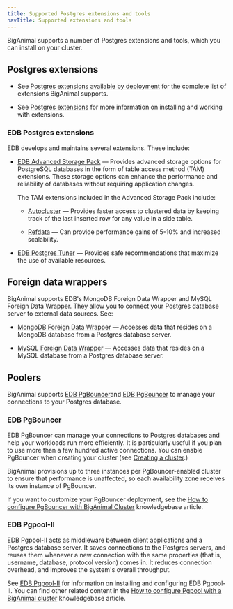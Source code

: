```yaml
---
title: Supported Postgres extensions and tools
navTitle: Supported extensions and tools
---
```


BigAnimal supports a number of Postgres extensions and tools, which you can install on your cluster.

## Postgres extensions

- See [Postgres extensions available by deployment](/pg_extensions/) for the complete list of extensions BigAnimal supports.

- See [Postgres extensions](/biganimal/release/using_cluster/03_modifying_your_cluster/extensions) for more information on installing and working with extensions.

### EDB Postgres extensions
EDB develops and maintains several extensions. These include:

- [EDB Advanced Storage Pack](/pg_extensions/advanced_storage_pack/) &mdash; Provides advanced storage options for PostgreSQL databases in the form of table access method (TAM) extensions. These storage options can enhance the performance and reliability of databases without requiring application changes. 

  The TAM extensions included in the Advanced Storage Pack include:

  - [Autocluster](/pg_extensions/advanced_storage_pack/#autocluster) &mdash; Provides faster access to clustered data by keeping track of the last inserted row for any value in a side table. 

  - [Refdata](/pg_extensions/advanced_storage_pack/#refdata) &mdash; Can provide performance gains of 5-10% and increased scalability.
- [EDB Postgres Tuner](/pg_extensions/pg_tuner/) &mdash; Provides safe recommendations that maximize the use of available resources. 


## Foreign data wrappers

BigAnimal supports EDB's MongoDB Foreign Data Wrapper and MySQL Foreign Data Wrapper. They allow you to connect your Postgres database server to external data sources. See:

- [MongoDB Foreign Data Wrapper](/mongo_data_adapter/latest/) &mdash; Accesses data that resides on a MongoDB database from a Postgres database server.

- [MySQL Foreign Data Wrapper](/mysql_data_adapter/latest/) &mdash; Accesses data that resides on a MySQL database from a Postgres database server.

## Poolers

BigAnimal supports [EDB PgBouncer](/pgbouncer/latest/)and [EDB PgBouncer](/pgbouncer/latest/) to manage your connections to your Postgres database. 


### EDB PgBouncer

EDB PgBouncer can manage your connections to Postgres databases and help your workloads run more efficiently. It is particularly useful if you plan to use more than a few hundred active connections. You can enable PgBouncer when creating your cluster (see [Creating a cluster](/biganimal/latest/getting_started/creating_a_cluster/#pgbouncer).) 

BigAnimal provisions up to three instances per PgBouncer-enabled cluster to ensure that performance is unaffected, so each availability zone receives its own instance of PgBouncer. 

If you want to customize your PgBouncer deployment, see the [How to configure PgBouncer with BigAnimal Cluster](https://support.biganimal.com/hc/en-us/articles/4848726654745-How-to-configure-PgBouncer-with-BigAnimal-Cluster) knowledgebase article.


### EDB Pgpool-II

EDB Pgpool-II acts as middleware between client applications and a Postgres database server. It saves connections to the Postgres servers, and reuses them whenever a new connection with the same properties (that is, username, database, protocol version) comes in. It reduces connection overhead, and improves the system's overall throughput.

See [EDB Pgpool-II](/pgpool/latest/) for information on installing and configuring EDB Pgpool-II. You can find other related content in the [How to configure Pgpool with a BigAnimal cluster](https://support.biganimal.com/hc/en-us/articles/5475273722009-How-to-configure-Pgpool-with-BigAnimal-Cluster) knowledgebase article.


